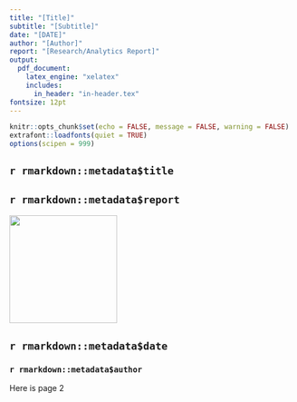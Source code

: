 ```yaml
---
title: "[Title]"
subtitle: "[Subtitle]"
date: "[DATE]"
author: "[Author]"
report: "[Research/Analytics Report]"
output:
  pdf_document:
    latex_engine: "xelatex"
    includes:
      in_header: "in-header.tex"
fontsize: 12pt
---
```


```{=tex}
\thispagestyle{empty}
\rhead{\bfseries `r rmarkdown::metadata$title`}
```

```r

knitr::opts_chunk$set(echo = FALSE, message = FALSE, warning = FALSE)
extrafont::loadfonts(quiet = TRUE)
options(scipen = 999)

```

\ThisCenterWallPaper{0.75}{assets/title_page_background.png}

::: {.cols data-latex=""} 
::: {.col data-latex="{0.6\\textwidth}"}

# `r rmarkdown::metadata$title`
<!-- ## `r rmarkdown::metadata$subtitle` -->
## `r rmarkdown::metadata$report`
:::

::: {.col data-latex="{0.05\\textwidth}"}
 <!-- an empty Div (with a white space), serving as
a column separator -->
:::

::: {.col data-latex="{0.35\\textwidth}"}
![](assets/tcdsb_logo_BW.png){width="190"}

:::
:::


\vspace{12cm}


## `r rmarkdown::metadata$date`
### `r rmarkdown::metadata$author`

\newpage

Here is page 2
